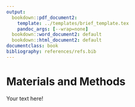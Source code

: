 ```yaml
---
output:
  bookdown::pdf_document2:
    template: ../templates/brief_template.tex
    pandoc_args: [--wrap=none]
  bookdown::word_document2: default
  bookdown::html_document2: default
documentclass: book
bibliography: references/refs.bib
---
```


# **Materials and Methods** {#chap:materials-methods}

\minitoc <!-- this will include a mini table of contents-->

\chaptermark{Materials and Methods}

Your text here!

\titlespacing{\chapter}{0pt}{0pt}{35pt}